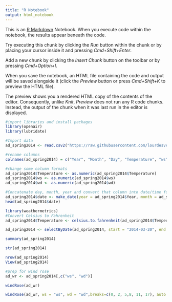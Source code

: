 ```yaml
---
title: "R Notebook"
output: html_notebook
---
```


This is an [R Markdown](http://rmarkdown.rstudio.com) Notebook. When you execute code within the notebook, the results appear beneath the code. 

Try executing this chunk by clicking the *Run* button within the chunk or by placing your cursor inside it and pressing *Cmd+Shift+Enter*. 

Add a new chunk by clicking the *Insert Chunk* button on the toolbar or by pressing *Cmd+Option+I*.

When you save the notebook, an HTML file containing the code and output will be saved alongside it (click the *Preview* button or press *Cmd+Shift+K* to preview the HTML file). 

The preview shows you a rendered HTML copy of the contents of the editor. Consequently, unlike *Knit*, *Preview* does not run any R code chunks. Instead, the output of the chunk when it was last run in the editor is displayed.
```r
#import libraries and install packages
library(openair)
library(lubridate)
```

```r
#Import data
ad_spring2014 <- read.csv2("https://raw.githubusercontent.com/lourdesvera/Community_Air_Montoring/master/Wind_Analyses/Armourdale_10yrs.csv", header = TRUE, sep = ",", stringsAsFactors = FALSE )
```

```r
#rename columns
colnames(ad_spring2014) = c("Year", "Month", "Day", "Temperature", "ws", "wd")
```

```r
#change some column formats
ad_spring2014$Temperature <- as.numeric(ad_spring2014$Temperature)
ad_spring2014$ws <- as.numeric(ad_spring2014$ws)
ad_spring2014$wd <- as.numeric(ad_spring2014$wd)
```

```r
#Concatenate day, month, year and convert that column into date/time format
ad_spring2014$date <- make_date(year = ad_spring2014$Year, month = ad_spring2014$Month , day = ad_spring2014$Day)
head(ad_spring2014$date)
```

```r
library(weathermetrics)
#Convert Celsius to Fahrenheit
ad_spring2014$Temperature <- celsius.to.fahrenheit(ad_spring2014$Temperature, round = 2)
```

```r
ad_spring2014 <- selectByDate(ad_spring2014, start = "2014-03-20", end = "2014-06-20")
```


```r
summary(ad_spring2014)
```

```r
str(ad_spring2014)
```

```r
nrow(ad_spring2014)
View(ad_spring2014)
```

```r
#prep for wind rose
ad_wr <- ad_spring2014[,c("ws", "wd")]
```

```r
windRose(ad_wr)
```

```r
windRose(ad_wr, ws = "ws", wd = "wd",breaks=c(0, 2, 5,8, 11, 17), auto.text=FALSE, paddle=FALSE, annotate=FALSE, grid.line=5, key = list(labels = c(">0-2", ">2-5", ">5-8", ">8-11", ">11-17")), key.footer = "Spring 2014 Wind Speed Plot in Armourdale, KS (m/s)", key.position = "bottom",par.settings=list(axis.line=list(col="lightgray")), col = c("#4f4f4f", "#0a7cb9", "#f9be00", "#ff7f2f", "#d7153a"))
``` 